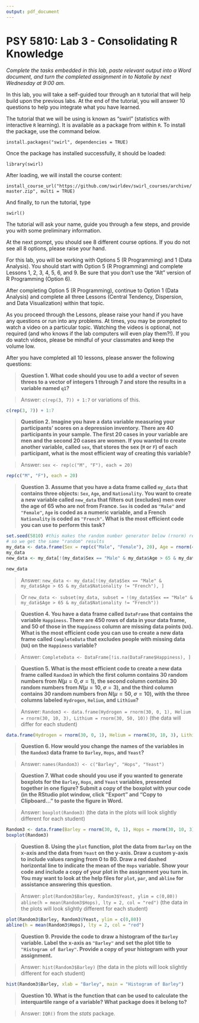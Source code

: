 ```yaml
---
output: pdf_document
---
```


PSY 5810: Lab 3 - Consolidating R Knowledge
========================================================

*Complete the tasks embedded in this lab, paste relevant output into a Word document, and turn the completed assignment in to Natalie by next Wednesday at 9:00 am.*

In this lab, you will take a self-guided tour through an `R` tutorial that will help build upon the previous labs. At the end of the tutorial, you will answer 10 questions to help you integrate what you have learned.

The tutorial that we will be using is known as "swirl" (statistics with interactive `R` learning). It is available as a package from within `R`. To install the package, use the command below.

`install.packages("swirl", dependencies = TRUE)`

Once the package has installed successfully, it should be loaded:

`library(swirl)`

After loading, we will install the course content:

`install_course_url("https://github.com/swirldev/swirl_courses/archive/master.zip", multi = TRUE)`

And finally, to run the tutorial, type

`swirl()`

The tutorial will ask your name, guide you through a few steps, and provide you with some preliminary information. 

At the next prompt, you should see 8 different course options. If you do not see all 8 options, please raise your hand.

For this lab, you will be working with Options 5 (R Programming) and 1 (Data Analysis). You should start with Option 5 (R Programming) and complete Lessons 1, 2, 3, 4, 5, 6, and 9. Be sure that you don't use the "Alt" version of R Programming (Option 6).

After completing Option 5 (R Programming), continue to Option 1 (Data Analysis) and complete all three Lessons (Central Tendency, Dispersion, and Data Visualization) within that topic.

As you proceed through the Lessons, please raise your hand if you have any questions or run into any problems. At times, you may be prompted to watch a video on a particular topic. Watching the videos is optional, not required (and who knows if the lab computers will even play them?!). If you do watch videos, please be mindful of your classmates and keep the volume low.

After you have completed all 10 lessons, please answer the following questions:

>**Question 1. What code should you use to add a vector of seven threes to a vector of integers 1 through 7 and store the results in a variable named `q1`?**

> Answer: `c(rep(3, 7)) + 1:7` or variations of this.

```r
c(rep(3, 7)) + 1:7
```

>**Question 2. Imagine you have a data variable measuring your participants' scores on a depression inventory. There are 40 participants in your sample. The first 20 cases in your variable are men and the second 20 cases are women. If you wanted to create another variable, called `sex`, that stores the sex (`M` or `F`) of each participant, what is the most efficient way of creating this variable?**

> Answer: `sex <- rep(c("M", "F"), each = 20)`

```r
rep(c("M", "F"), each = 20)
```

>**Question 3. Assume that you have a data frame called `my_data` that contains three objects: `Sex`, `Age`, and `Nationality`. You want to create a new variable called `new_data` that filters out (excludes) men over the age of 65 who are not from France. `Sex` is coded as `"Male"` and `"Female"`, `Age` is coded as a numeric variable, and a French `Nationality` is coded as `"French"`. What is the most efficient code you can use to perform this task?**

```r
set.seed(5810) #this makes the random number generator below (rnorm) reproducable, 
# so we get the same "random" results
my_data <- data.frame(Sex = rep(c("Male", "Female"), 20), Age = rnorm(40, 65, 10), Nationality = rep(c("Other", "French"), each = 20))
my_data
new_data <- my_data[!(my_data$Sex == "Male" & my_data$Age > 65 & my_data$Nationality != "French"), ]

new_data
```

> Answer: `new_data <- my_data[!(my_data$Sex == "Male" & my_data$Age > 65 & my_data$Nationality != "French"), ]`

> Or `new_data <- subset(my_data, subset = !(my_data$Sex == "Male" & my_data$Age > 65 & my_data$Nationality != "French"))`

>**Question 4. You have a data frame called `DataFrame` that contains the variable `Happiness`. There are 450 rows of data in your data frame, and 50 of those in the `Happiness` column are missing data points (`NA`). What is the most efficient code you can use to create a new data frame called `CompleteData` that excludes people with missing data (`NA`) on the `Happiness` variable?**

> Answer: `CompleteData <- DataFrame[!is.na(DataFrame$Happiness), ]`

>**Question 5. What is the most efficient code to create a new data frame called `Random3` in which the first column contains 30 random numbers from $N(\mu = 0, \sigma = 1)$, the second column contains 30 random numbers from $N(\mu = 10, \sigma = 3)$, and the third column contains 30 random numbers fron $N(\mu = 50, \sigma = 10)$, with the three columns labeled `Hydrogen`, `Helium`, and `Lithium`?**

> Answer: `Random3 <- data.frame(Hydrogen = rnorm(30, 0, 1), Helium = rnorm(30, 10, 3), Lithium = rnorm(30, 50, 10))` (the data will differ for each student)

```r
data.frame(Hydrogen = rnorm(30, 0, 1), Helium = rnorm(30, 10, 3), Lithium = rnorm(30, 50, 10))
```

>**Question 6. How would you change the names of the variables in the `Random3` data frame to `Barley`, `Hops`, and `Yeast`?**

> Answer: `names(Random3) <- c("Barley", "Hops", "Yeast")`

>**Question 7. What code should you use if you wanted to generate boxplots for the `Barley`, `Hops`, and `Yeast` variables, presented together in one figure? Submit a copy of the boxplot with your code (in the RStudio plot window, click "Export" and "Copy to Clipboard..." to paste the figure in Word.**

> Answer: `boxplot(Random3)`
> (the data in the plots will look slightly different for each student)

```r
Random3 <- data.frame(Barley = rnorm(30, 0, 1), Hops = rnorm(30, 10, 3), Yeast = rnorm(30, 50, 10))
boxplot(Random3)
```

>**Question 8. Using the `plot` function, plot the data from `Barley` on the x-axis and the data from `Yeast` on the y-axis. Draw a custom y-axis to include values ranging from 0 to 80. Draw a red dashed horizontal line to indicate the mean of the `Hops` variable. Show your code and include a copy of your plot in the assignment you turn in. You may want to look at the help files for `plot`, `par`, and `abline` for assistance answering this question.**

> Answer: 
> `plot(Random3$Barley, Random3$Yeast, ylim = c(0,80))`
> `abline(h = mean(Random3$Hops), lty = 2, col = "red")`
> (the data in the plots will look slightly different for each student)

```r
plot(Random3$Barley, Random3$Yeast, ylim = c(0,80))
abline(h = mean(Random3$Hops), lty = 2, col = "red")
```

>**Question 9. Provide the code to draw a histogram of the `Barley` variable. Label the x-axis as `"Barley"` and set the plot title to `"Histogram of Barley"`. Provide a copy of your histogram with your assignment.**

> Answer: `hist(Random3$Barley)`
> (the data in the plots will look slightly different for each student)

```r
hist(Random3$Barley, xlab = "Barley", main = "Histogram of Barley")
```

>**Question 10. What is the function that can be used to calculate the interquartile range of a variable? What package does it belong to?**

> Answer: `IQR()` from the *stats* package.